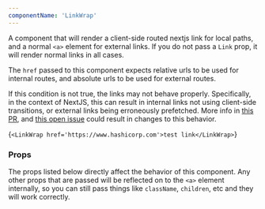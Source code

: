 ```yaml
---
componentName: 'LinkWrap'
---
```


A component that will render a client-side routed nextjs link for local paths, and a normal `<a>` element for external links. If you do not pass a `Link` prop, it will render normal links in all cases.

The `href` passed to this component expects relative urls to be used for internal routes, and absolute urls to be used for external routes.

If this condition is not true, the links may not behave properly. Specifically, in the context of NextJS, this can result in internal links not using client-side transitions, or external links being erroneously prefetched. More info in [this PR](https://github.com/zeit/next.js/pull/8231), and [this open issue](https://github.com/zeit/next.js/issues/8555) could result in changes to this behavior.

<LiveComponent>{`<LinkWrap href='https://www.hashicorp.com'>test link</LinkWrap>`}</LiveComponent>

<UsageDetails packageName="@hashicorp/react-link-wrap" />

### Props

The props listed below directly affect the behavior of this component. Any other props that are passed will be reflected on to the `<a>` element internally, so you can still pass things like `className`, `children`, etc and they will work correctly.

<PropsTable props={componentProps} />

